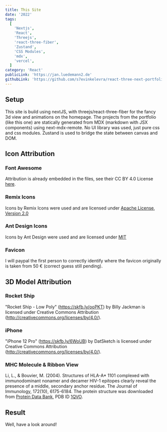 ```yaml
---
title: This Site
date: '2022'
tags:
  [
    'Nextjs',
    'React',
    'Threejs',
    'react-three-fiber',
    'Zustand',
    'CSS Modules',
    'mdx',
    'vercel',
  ]
category: 'React'
publicLink: 'https://jan.luedemann2.de'
githubLink: 'https://github.com/s7evinkelevra/react-three-next-portfolio'
---
```


## Setup

This site is build using nextJS, with threejs/react-three-fiber for the fancy 3d view and animations on the homepage. The projects from the portfolio (like this one) are statically generated from MDX (markdown with JSX components) using next-mdx-remote. No UI library was used, just pure css and css modules. Zustand is used to bridge the state between canvas and DOM.

## Icon Attribution

### Font Awesome

Attribution is already embedded in the files, see their CC BY 4.0 License <a rel="noreferrer" target="_blank" href="https://fontawesome.com/license/free">here</a>.

### Remix Icons

Icons by Remix Icons were used and are licensed under <a rel="noreferrer" target="_blank" href="https://www.apache.org/licenses/LICENSE-2.0">Apache License, Version 2.0</a>

### Ant Design Icons

Icons by Ant Design were used and are licensed under <a rel="noreferrer" target="_blank" href="https://github.com/ant-design/ant-design-icons/blob/master/LICENSE">MIT</a>

### Favicon

I will paypal the first person to correctly identify where the favicon originally is taken from 50 € (correct guess still pending).

## 3D Model Attribution

### Rocket Ship

"Rocket Ship - Low Poly" (https://skfb.ly/ooPKT) by Billy Jackman is licensed under Creative Commons Attribution (http://creativecommons.org/licenses/by/4.0/).

### iPhone

"iPhone 12 Pro" (https://skfb.ly/6WoUB) by DatSketch is licensed under Creative Commons Attribution (http://creativecommons.org/licenses/by/4.0/).

### MHC Molecule & Ribbon View

Li, L., & Bouvier, M. (2004). Structures of HLA-A\* 1101 complexed with immunodominant nonamer and decamer HIV-1 epitopes clearly reveal the presence of a middle, secondary anchor residue. The Journal of Immunology, 172(10), 6175-6184. The protein structure was downloaded from <a rel="noreferrer" target="_blank" href="https://www.rcsb.org/">Protein Data Bank</a>, PDB ID <a rel="noreferrer" target="_blank" href="https://www.rcsb.org/structure/1QVO">1QVO</a>.

## Result

Well, have a look around!
